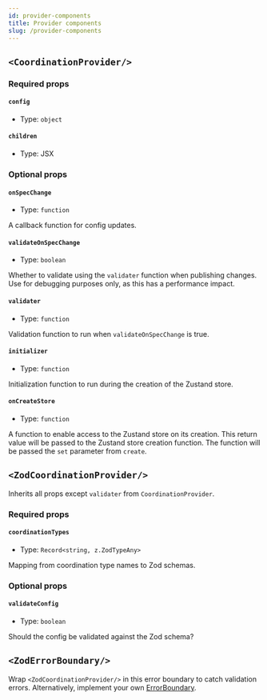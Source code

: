 ```yaml
---
id: provider-components
title: Provider components
slug: /provider-components
---
```


## `<CoordinationProvider/>`

### Required props

#### `config`

- Type: `object`

#### `children`

- Type: JSX

### Optional props

#### `onSpecChange`

- Type: `function`

A callback function for config updates.

#### `validateOnSpecChange`

- Type: `boolean`

Whether to validate using the `validater` function when publishing changes.
Use for debugging purposes only, as this has a performance impact.

#### `validater`

- Type: `function`

Validation function to run when `validateOnSpecChange` is true.

#### `initializer`

- Type: `function`

Initialization function to run during the creation of the Zustand store.

#### `onCreateStore`

- Type: `function`

A function to enable access to the Zustand store on its creation.
This return value will be passed to the Zustand store creation function.
The function will be passed the `set` parameter from `create`.

## `<ZodCoordinationProvider/>`

Inherits all props except `validater` from `CoordinationProvider`.

### Required props

#### `coordinationTypes`

- Type: `Record<string, z.ZodTypeAny>`

Mapping from coordination type names to Zod schemas.

### Optional props

#### `validateConfig`

- Type: `boolean`

Should the config be validated against the Zod schema?

## `<ZodErrorBoundary/>`

Wrap `<ZodCoordinationProvider/>` in this error boundary to catch validation errors.
Alternatively, implement your own [ErrorBoundary](https://react.dev/reference/react/Component#catching-rendering-errors-with-an-error-boundary).

